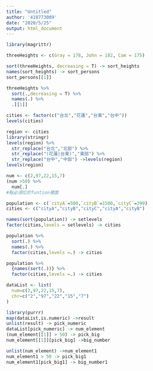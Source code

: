 ```yaml
---
title: "Untitled"
author: '410773009'
date: "2020/5/25"
output: html_document
---
```


```r
library(magrittr)
```



```r
threeHeights <- c(Gray = 178, John = 182, Cam = 175)
```

```r
sort(threeHeights, decreasing = T) -> sort_heights
names(sort_heights) -> sort_persons
sort_persons[[1]]
```

```r
threeHeights %>%
  sort(.,decreasing = T) %>%
  names(.) %>%
  .[[1]]
```

```r
cities <- factor(c("台北","花蓮","台東","台中"))
levels(cities)
```

```r
region <- cities
library(stringr)
levels(region) %>%
  str_replace("台北","北部") %>%
  str_replace("(花蓮|台東)","東部") %>%
  str_replace("台中","中部") ->levels(region)
levels(region)
```

```r
num <- c(2,97,22,15,7)
(num >50) %>%
  num[.]
#點必須位於funtion裡面
```

```r
population <- c(`cityA`=500,`cityB`=1500,`cityC`=399)
cities <- c("cityA","cityB","cityC","cityA","cityB")

names(sort(population)) -> setlevels
factor(cities,levels = setlevels) -> cities
```

```r
population %>%
  sort(.) %>%
  names(.) %>%
  factor(cities,levels =.) -> cities
```

```r
population %>%
  {names(sort(.))} %>%
  factor(cities,levels =.) -> cities
```

```r
dataList <- list(
  num=c(2,97,22,15,7),
  chr=c("2","97","22","15","7")
)
```

```r
library(purrr)
map(dataList,is.numeric) ->result
unlist(result) -> pick_numeric
dataList[pick_numeric] -> num_element
(num_element[[1]] > 50) -> pick_big
num_element[[1]][pick_big] ->big_number

unlist(num_element) ->num_element1
num_element1 > 50 -> pick_big1
num_element1[pick_big1] -> big_number1
```

```r
```